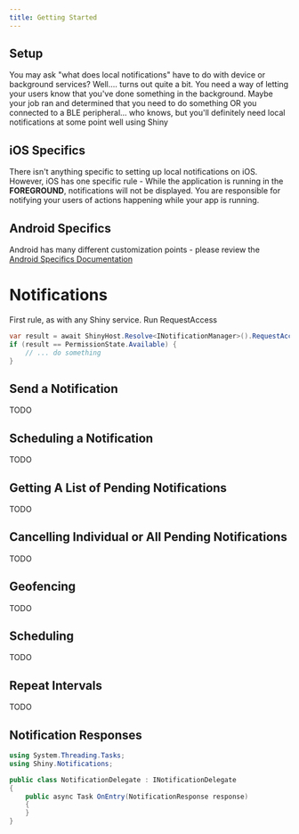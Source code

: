```yaml
---
title: Getting Started
---
```


## Setup

<LibBuilder componentName="notifications" client:load />


You may ask "what does local notifications" have to do with device or background services?  Well.... turns out quite a bit.  You need a way
of letting your users know that you've done something in the background.  Maybe your job ran and determined that you need to do something OR you connected
to a BLE peripheral... who knows, but you'll definitely need local notifications at some point well using Shiny 


## iOS Specifics
There isn't anything specific to setting up local notifications on iOS.  However,
iOS has one specific rule - While the application  is running in the **FOREGROUND**, notifications will not be displayed.
You are responsible for notifying your users of actions happening while your app is running.  


## Android Specifics
Android has many different customization points - please review the [Android Specifics Documentation](xref:notifications-android)


# Notifications
First rule, as with any Shiny service.  Run RequestAccess

```csharp
var result = await ShinyHost.Resolve<INotificationManager>().RequestAccess();
if (result == PermissionState.Available) {
    // ... do something
}
```


## Send a Notification
TODO

## Scheduling a Notification
TODO

## Getting A List of Pending Notifications
TODO

## Cancelling Individual or All Pending Notifications
TODO

## Geofencing
TODO

## Scheduling
TODO

## Repeat Intervals
TODO

## Notification Responses
```cs
using System.Threading.Tasks;
using Shiny.Notifications;

public class NotificationDelegate : INotificationDelegate
{
    public async Task OnEntry(NotificationResponse response)
    {
    }
}

```
